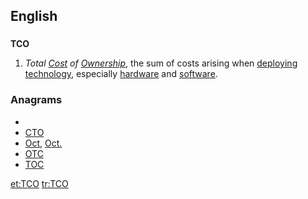 ==English==
{{wikipedia}}

==={{initialism}}===
'''TCO'''

# ''Total [[cost|Cost]] of [[ownership|Ownership]]'', the sum of costs arising when [[deploy]]ing [[technology]], especially [[hardware]] and [[software]].

===Anagrams===
* {{alphagram|[[cot#English|cot]]}} 
* [[CTO#English|CTO]]
* [[Oct#English|Oct]], [[Oct.#English|Oct.]]
* [[OTC#English|OTC]]
* [[TOC#English|TOC]]


[[et:TCO]]
[[tr:TCO]]